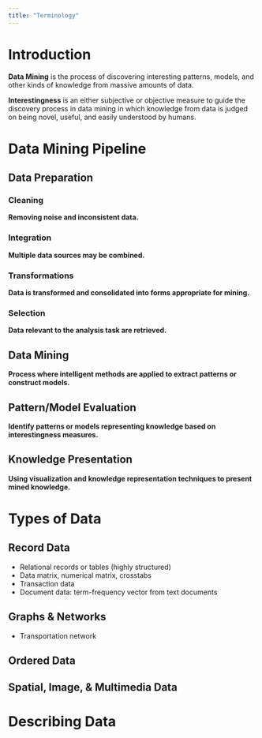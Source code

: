 ```yaml
---
title: "Terminology"
---
```


# Introduction

**Data Mining** is the process of discovering interesting patterns, models, and other kinds of knowledge from massive amounts of data.

**Interestingness** is an either subjective or objective measure to guide the discovery process in data mining in which knowledge from data is judged on being novel, useful, and easily understood by humans.


# Data Mining Pipeline

## Data Preparation

### Cleaning

**Removing noise and inconsistent data.**

### Integration

**Multiple data sources may be combined.**

### Transformations

**Data is transformed and consolidated into forms appropriate for mining.**

### Selection

**Data relevant to the analysis task are retrieved.**

## Data Mining

**Process where intelligent methods are applied to extract patterns or construct models.**

## Pattern/Model Evaluation

**Identify patterns or models representing knowledge based on interestingness measures.**

## Knowledge Presentation

**Using visualization and knowledge representation techniques to present mined knowledge.**


# Types of Data

## Record Data

- Relational records or tables (highly structured)
- Data matrix, numerical matrix, crosstabs
- Transaction data
- Document data: term-frequency vector from text documents

## Graphs & Networks

- Transportation network

## Ordered Data

## Spatial, Image, & Multimedia Data


# Describing Data














